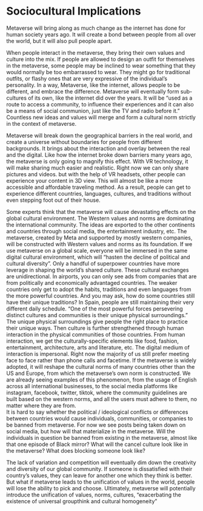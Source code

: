 # Sociocultural Implications

Metaverse will bring along as much change as the internet has done for human society years ago. It will create a bond between people from all over the world, but it will also pull people apart.  


When people interact in the metaverse, they bring their own values and culture into the mix. If people are allowed to design an outfit for themselves in the metaverse, some people may be inclined to wear something that they would normally be too embarrassed to wear. They might go for traditional outfits, or flashy ones that are very expressive of the individual’s personality. In a way, Metaverse, like the internet, allows people to be different, and embrace the difference. Metaverse will eventually form sub-cultures of its own, like the internet did over the years. It will be “used as a route to access a community, to influence their experiences and it can also be a means of social communion, just like the TV and radio before it.” Countless new ideas and values will merge and form a cultural norm strictly in the context of metaverse. 


Metaverse will break down the geographical barriers in the real world, and create a universe without boundaries for people from different backgrounds. It brings about the interaction and overlay between the real and the digital. Like how the internet broke down barriers many years ago, the metaverse is only going to magnify this effect. With VR technology, it will make sharing much easier and realistic.  Right now we can only share pictures and videos. but with the help of VR headsets, other people can experience your content in 3D view. This will almost be like a more accessible and affordable traveling method. As a result, people can get to experience different countries, languages, cultures, and traditions without even stepping foot out of their house. 

Some experts think that the metaverse will cause devastating effects on the global cultural environment. The Western values and norms are dominating the international community. The ideas are exported to the other continents and countries through social media, the entertainment industry, etc. The metaverse, created by Meta and supported by mostly western companies, will be constructed with Western values and norms as its foundation. If we use metaverse on a global scale, everyone will be immersed in the same digital cultural environment, which will “hasten the decline of political and cultural diversity”. 
Only a handful of superpower countries have more leverage in shaping the world’s shared culture. These cultural exchanges are unidirectional. In airports, you can only see ads from companies that are from politically and economically advantaged countries. The weaker countries only get to adopt the habits, traditions and even languages from the more powerful countries. And you may ask, how do some countries still have their unique traditions? In Spain, people are still maintaining their very different daily schedule. “One of the most powerful forces persevering distinct cultures and communities is their unique physical surroundings.” The unique physical surroundings give people the right place to practice their unique ways. Then culture is further strengthened through human interaction in the physical communities of those countries. From human interaction, we get the culturally-specific elements like food, fashion, entertainment, architecture, arts and literature, etc. 
The digital medium of interaction is impersonal. Right now the majority of us still prefer meeting face to face rather than phone calls and facetime. If the metaverse is widely adopted, it will reshape the cultural norms of many countries other than the US and Europe, from which the metaverse’s own norm is constructed. We are already seeing examples of this phenomenon, from the usage of English across all international businesses, to the social media platforms like instagram, facebook, twitter, tiktok, where the community guidelines are built based on the western norms, and all the users must adhere to them, no matter where they are from.  
It is hard to say whether the political / ideological conflicts or differences between countries would cause individuals, communities, or companies to be banned from metaverse. 
For now we see posts being taken down on social media, but how will that materialize in the metaverse. Will the individuals in question be banned from existing in the metaverse, almost like that one episode of Black mirror? What will the cancel culture look like in the metaverse? What does blocking someone look like? 

The lack of variation and competition will eventually dim down the creativity and diversity of our global community. If someone is dissatisfied with their country’s values, they can leave for another one which they think is better. But what if metaverse leads to the unification of values in the world, people will lose the ability to pick and choose.  Ultimately, metaverse will potentially introduce the unification of values, norms, cultures, “exacerbating the existence of universal groupthink and cultural homogeneity”
